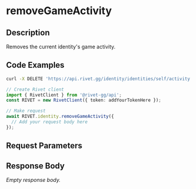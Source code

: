 

# removeGameActivity

## Description

Removes the current identity's game activity.


## Code Examples

<CodeGroup title='Request' tag='DELETE' label='https://api.rivet.gg/identity/identities/self/activity'>

```bash {{ "title": "cURL" }}
curl -X DELETE 'https://api.rivet.gg/identity/identities/self/activity'
```

```ts
// Create Rivet client
import { RivetClient } from '@rivet-gg/api';
const RIVET = new RivetClient({ token: addYourTokenHere });

// Make request
await RIVET.identity.removeGameActivity({
  // Add your request body here
});
```

</CodeGroup>


## Request Parameters


## Response Body

_Empty response body._

